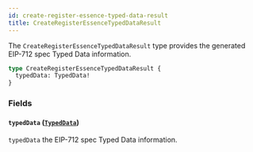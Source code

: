 ```yaml
---
id: create-register-essence-typed-data-result
title: CreateRegisterEssenceTypedDataResult
---
```



The `CreateRegisterEssenceTypedDataResult` type provides the generated EIP-712 spec Typed Data information.

```graphql
type CreateRegisterEssenceTypedDataResult {
  typedData: TypedData!
}
```


### Fields

#### `typedData` ([`TypedData`](/reference/objects/typed-data))

`typedData` the EIP-712 spec Typed Data information.




